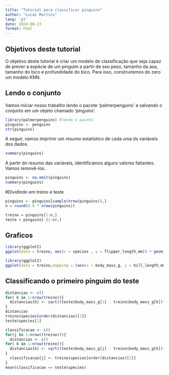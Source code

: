---
title: "Tutorial para classificar pinguins"
author: "Lucas Martins"
lang: 'pt'
date: 2024-08-23
format: html
---

## Objetivos deste tutorial

O objetivo deste tutorial é criar um modelo de classificação que seja capaz de prever a espécie de um pinguim a partir de seu peso, tamanho da asa, tamanho do bico e profundidade do bico. Para isso, construiremos do zero um modelo KNN.

## Lendo o conjunto

Vamos iniciar nosso trabalho lendo o pacote 'palmerpenguins' e salvando o conjunto em um objeto chamado 'pinguins'.

```{r}
library(palmerpenguins) #lendo o pacote
pinguins <- penguins
str(pinguins)
```

A seguir, vamos imprimir um resumo estatístico de cada uma ds variáveis dos dados.

```{r}
summary(pinguins)
```

A partir do resumo das variáveis, identificamos alguns valores faltantes. Vamos removê-los.

```{r}
pinguins <- na.omit(pinguins)
summary(pinguins)
```

#Dividindo em treino e teste

```{r}
pinguins <- pinguins[sample(nrow(pinguins)),]
n = round(0.8 * nrow(pinguins))

treino = pinguins[1:n,]
teste = pinguins[-(1:n),]

```

## Graficos


```{r}
library(ggplot2)
ggplot(data = treino, aes(x = species , y = flipper_length_mm)) + geom_boxplot()+ theme_minimal()

```

```{r}
library(ggplot2)
ggplot(data = treino,mapping = (aes(x = body_mass_g, y = bill_length_mm, color= species))) + geom_point(alpha=0.5) + theme_minimal()
```

## Classificando o primeiro pinguim do teste

```{r}
distancias <- c()
for( k in 1:nrow(treino)){
  distancias[k] <- sqrt((teste$body_mass_g[1] - treino$body_mass_g[k])**2 + (teste$bill_length_mm[1] - treino$bill_length_mm[k])**2)
}
distancias
treino$species[order(distancias)[1]]
teste$species[1]
```

```{r}
classificacao <- c()
for(j in 1:nrow((treino))){
  distancias <- c()
for( k in 1:nrow(treino)){
  distancias[k] <- sqrt((teste$body_mass_g[j] - treino$body_mass_g[k])**2 + (teste$bill_length_mm[j] - treino$bill_length_mm[k])**2)
}
  classificacao[j] <- treino$species[order(distancias)[1]]
}
mean(classificacao == teste$species)
```

